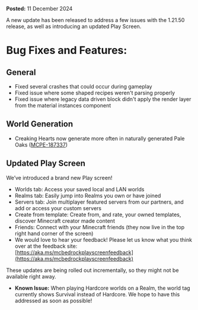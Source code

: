 **Posted:** 11 December 2024

A new update has been released to address a few issues with the 1.21.50 release, as well as introducing an updated Play Screen.

# Bug Fixes and Features:

## General

-   Fixed several crashes that could occur during gameplay
-   Fixed issue where some shaped recipes weren't parsing properly
-   Fixed issue where legacy data driven block didn't apply the render layer from the material instances component

## World Generation

-   Creaking Hearts now generate more often in naturally generated Pale Oaks ([MCPE-187337](https://bugs.mojang.com/browse/MCPE-187337))

## Updated Play Screen

We’ve introduced a brand new Play screen!

-   Worlds tab: Access your saved local and LAN worlds
-   Realms tab: Easily jump into Realms you own or have joined
-   Servers tab: Join multiplayer featured servers from our partners, and add or access your custom servers
-   Create from template: Create from, and rate, your owned templates, discover Minecraft creator made content
-   Friends: Connect with your Minecraft friends (they now live in the top right hand corner of the screen) 
-   We would love to hear your feedback! Please let us know what you think over at the feedback site: [https://aka.ms/mcbedrockplayscreenfeedback](https://aka.ms/mcbedrockplayscreenfeedback)

These updates are being rolled out incrementally, so they might not be available right away.

-   **Known Issue:** When playing Hardcore worlds on a Realm, the world tag currently shows Survival instead of Hardcore. We hope to have this addressed as soon as possible!